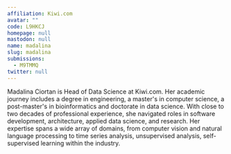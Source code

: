 ```yaml
---
affiliation: Kiwi.com
avatar: ""
code: L9HKCJ
homepage: null
mastodon: null
name: madalina
slug: madalina
submissions:
  - M9TMMQ
twitter: null
---
```


Madalina Ciortan is Head of Data Science at Kiwi.com. Her academic journey
includes a degree in engineering, a master's in computer science, a
post-master's in bioinformatics and doctorate in data science. With close to two
decades of professional experience, she navigated roles in software development,
architecture, applied data science, and research. Her expertise spans a wide
array of domains, from computer vision and natural language processing to time
series analysis, unsupervised analysis, self-supervised learning within the
industry.
